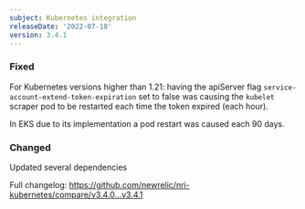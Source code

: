 ```yaml
---
subject: Kubernetes integration
releaseDate: '2022-07-18'
version: 3.4.1
---
```


### Fixed

For Kubernetes versions higher than 1.21: having the apiServer flag `service-account-extend-token-expiration` set to false was causing the `kubelet` scraper pod to be restarted each time the token expired (each hour). 

In EKS due to its implementation a pod restart was caused each 90 days.

### Changed

Updated several dependencies

Full changelog: https://github.com/newrelic/nri-kubernetes/compare/v3.4.0...v3.4.1
